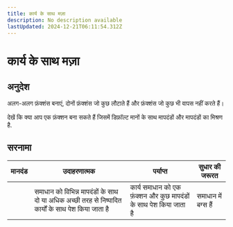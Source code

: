 ```yaml
---
title: कार्य के साथ मज़ा
description: No description available
lastUpdated: 2024-12-21T06:11:54.312Z
---
```


# कार्य के साथ मज़ा

## अनुदेश

अलग-अलग फ़ंक्शंस बनाएं, दोनों फ़ंक्शंस जो कुछ लौटाते हैं और फ़ंक्शंस जो कुछ भी वापस नहीं करते हैं।

देखें कि क्या आप एक फ़ंक्शन बना सकते हैं जिसमें डिफ़ॉल्ट मानों के साथ मापदंडों और मापदंडों का मिश्रण है.

## सरनामा

| मानदंड | उदाहरणात्मक                                                                                         | पर्याप्त                                                           | सुधार की जरूरत      |
| ------ | --------------------------------------------------------------------------------------------------- | ------------------------------------------------------------------ | ------------------- |
|        | समाधान को विभिन्न मापदंडों के साथ दो या अधिक अच्छी तरह से निष्पादित कार्यों के साथ पेश किया जाता है | कार्य समाधान को एक फ़ंक्शन और कुछ मापदंडों के साथ पेश किया जाता है | समाधान में बग्स हैं |

